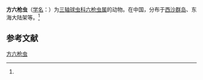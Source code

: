 {{Speciesbox
| name = 方六枪虫
| status = 
| status_system = 
| image = 
| genus = Hexacontium
| species = quadratum
| authority = (Tan, 1993)<ref name='id9020'>{{cite web| url =http://www.bioinfo.cn/db05/BjdwSpecies.php?action=view&id=9020| title =方六枪虫| work =《中国动物物种编目数据库》| publisher =中国科学院微生物研究所| author =中国科学院动物研究所| accessdate =2009-04-16| deadurl =yes| archiveurl =https://web.archive.org/web/20160305082734/http://www.bioinfo.cn/db05/BjdwSpecies.php?action=view&id=9020| archivedate =2016-03-05}}</ref>
}}

'''方六枪虫'''（[[学名|学名]]：{{lang|la|''Hexacontium quadratum''}}）为[[三轴球虫科|三轴球虫科]][[六枪虫属|六枪虫属]]的动物。在中国，分布于[[西沙群岛|西沙群岛]]、东海大陆架等。<ref name='id9020'/>

== 参考文献 ==
{{reflist}}

{{Wikispecies|Hexacontium quadratum}}

[[Category:六枪虫属|方六枪虫]]


{{放射虫小作品}}